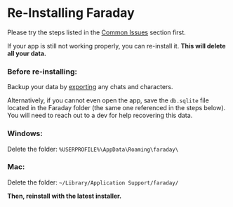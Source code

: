 # Re-Installing Faraday

Please try the steps listed in the [Common Issues](https://docs.faraday.dev/faq/issues) section first.

If your app is still not working properly, you can re-install it. **This will delete all your data.**

### Before re-installing:

Backup your data by [exporting](https://docs.faraday.dev/faq/import-export) any chats and characters.

Alternatively, if you cannot even open the app, save the `db.sqlite` file located in the Faraday folder (the same one referenced in the steps below). You will need to reach out to a dev for help recovering this data.

### Windows:

Delete the folder: `%USERPROFILE%\AppData\Roaming\faraday\`

### Mac:

Delete the folder: `~/Library/Application Support/faraday/`

**Then, reinstall with the latest installer.**

